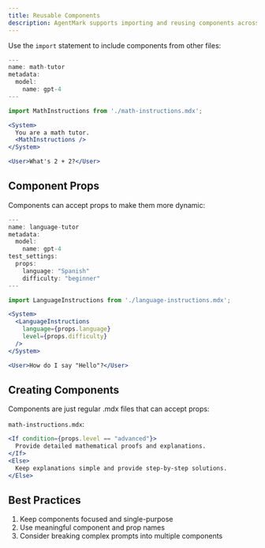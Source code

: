 ```yaml
---
title: Reusable Components
description: AgentMark supports importing and reusing components across your prompts.
---
```


Use the `import` statement to include components from other files:

```jsx example.prompt.mdx
---
name: math-tutor
metadata:
  model:
    name: gpt-4
---

import MathInstructions from './math-instructions.mdx';

<System>
  You are a math tutor.
  <MathInstructions />
</System>

<User>What's 2 + 2?</User>
```

## Component Props

Components can accept props to make them more dynamic:

```jsx example.prompt.mdx
---
name: language-tutor
metadata:
  model:
    name: gpt-4
test_settings:
  props:
    language: "Spanish"
    difficulty: "beginner"
---

import LanguageInstructions from './language-instructions.mdx';

<System>
  <LanguageInstructions 
    language={props.language}
    level={props.difficulty}
  />
</System>

<User>How do I say "Hello"?</User>
```

## Creating Components

Components are just regular .mdx files that can accept props:

`math-instructions.mdx`:
```jsx example.prompt.mdx
<If condition={props.level == "advanced"}>
  Provide detailed mathematical proofs and explanations.
</If>
<Else>
  Keep explanations simple and provide step-by-step solutions.
</Else>
```

## Best Practices

1. Keep components focused and single-purpose
2. Use meaningful component and prop names
3. Consider breaking complex prompts into multiple components